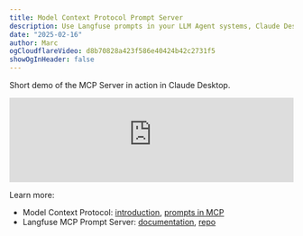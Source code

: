 ```yaml
---
title: Model Context Protocol Prompt Server
description: Use Langfuse prompts in your LLM Agent systems, Claude Desktop, and Cursor and other MCP Clients via the new MCP Server.
date: "2025-02-16"
author: Marc
ogCloudflareVideo: d8b70828a423f586e40424b42c2731f5
showOgInHeader: false
---
```



<ChangelogHeader />

Short demo of the MCP Server in action in Claude Desktop.

<iframe
  width="100%"
  className="aspect-[16/9] rounded-lg border mt-4 w-full"
  src="https://www.youtube-nocookie.com/embed/vkRq5lFAJsY"
  title="Demo of the MCP Server"
  frameBorder="0"
  allow="accelerometer; autoplay; clipboard-write; encrypted-media; gyroscope; picture-in-picture"
  allowFullScreen
></iframe>

Learn more:

- Model Context Protocol: [introduction](https://modelcontextprotocol.io/introduction), [prompts in MCP](https://modelcontextprotocol.io/docs/concepts/prompts)
- Langfuse MCP Prompt Server: [documentation](/docs/prompts/mcp-server), [repo](https://github.com/langfuse/mcp-server-langfuse)
